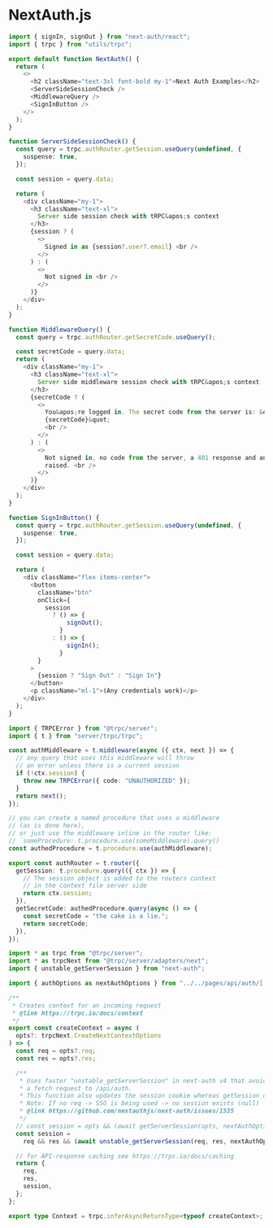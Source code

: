# NextAuth.js

```ts filename="index.tsx" copy
import { signIn, signOut } from "next-auth/react";
import { trpc } from "utils/trpc";

export default function NextAuth() {
  return (
    <>
      <h2 className="text-3xl font-bold my-1">Next Auth Examples</h2>
      <ServerSideSessionCheck />
      <MiddlewareQuery />
      <SignInButton />
    </>
  );
}

function ServerSideSessionCheck() {
  const query = trpc.authRouter.getSession.useQuery(undefined, {
    suspense: true,
  });

  const session = query.data;

  return (
    <div className="my-1">
      <h3 className="text-xl">
        Server side session check with tRPC&apos;s context
      </h3>
      {session ? (
        <>
          Signed in as {session?.user?.email} <br />
        </>
      ) : (
        <>
          Not signed in <br />
        </>
      )}
    </div>
  );
}

function MiddlewareQuery() {
  const query = trpc.authRouter.getSecretCode.useQuery();

  const secretCode = query.data;
  return (
    <div className="my-1">
      <h3 className="text-xl">
        Server side middleware session check with tRPC&apos;s context
      </h3>
      {secretCode ? (
        <>
          You&apos;re logged in. The secret code from the server is: &quot;
          {secretCode}&quot;
          <br />
        </>
      ) : (
        <>
          Not signed in, no code from the server, a 401 response and an error is
          raised. <br />
        </>
      )}
    </div>
  );
}

function SignInButton() {
  const query = trpc.authRouter.getSession.useQuery(undefined, {
    suspense: true,
  });

  const session = query.data;

  return (
    <div className="flex items-center">
      <button
        className="btn"
        onClick={
          session
            ? () => {
                signOut();
              }
            : () => {
                signIn();
              }
        }
      >
        {session ? "Sign Out" : "Sign In"}
      </button>
      <p className="ml-1">(Any credentials work)</p>
    </div>
  );
}
```

```ts filename="router.tsx" copy
import { TRPCError } from "@trpc/server";
import { t } from "server/trpc/trpc";

const authMiddleware = t.middleware(async ({ ctx, next }) => {
  // any query that uses this middleware will throw
  // an error unless there is a current session
  if (!ctx.session) {
    throw new TRPCError({ code: "UNAUTHORIZED" });
  }
  return next();
});

// you can create a named procedure that uses a middleware
// (as is done here),
// or just use the middleware inline in the router like:
// `someProcedure: t.procedure.use(someMiddleware).query()
const authedProcedure = t.procedure.use(authMiddleware);

export const authRouter = t.router({
  getSession: t.procedure.query(({ ctx }) => {
    // The session object is added to the routers context
    // in the context file server side
    return ctx.session;
  }),
  getSecretCode: authedProcedure.query(async () => {
    const secretCode = "the cake is a lie.";
    return secretCode;
  }),
});
```

```ts filename="context.ts" copy
import * as trpc from "@trpc/server";
import * as trpcNext from "@trpc/server/adapters/next";
import { unstable_getServerSession } from "next-auth";

import { authOptions as nextAuthOptions } from "../../pages/api/auth/[...nextauth]";

/**
 * Creates context for an incoming request
 * @link https://trpc.io/docs/context
 */
export const createContext = async (
  opts?: trpcNext.CreateNextContextOptions
) => {
  const req = opts?.req;
  const res = opts?.res;

  /**
   * Uses faster "unstable_getServerSession" in next-auth v4 that avoids
   * a fetch request to /api/auth.
   * This function also updates the session cookie whereas getSession does not
   * Note: If no req -> SSG is being used -> no session exists (null)
   * @link https://github.com/nextauthjs/next-auth/issues/1535
   */
  // const session = opts && (await getServerSession(opts, nextAuthOptions));
  const session =
    req && res && (await unstable_getServerSession(req, res, nextAuthOptions));

  // for API-response caching see https://trpc.io/docs/caching
  return {
    req,
    res,
    session,
  };
};

export type Context = trpc.inferAsyncReturnType<typeof createContext>;
```
